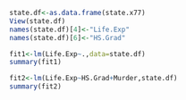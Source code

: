 ```{r}
state.df<-as.data.frame(state.x77)
View(state.df)
names(state.df)[4]<-"Life.Exp"
names(state.df)[6]<-"HS.Grad"
```
```{r}
fit1<-lm(Life.Exp~.,data=state.df)
summary(fit1)
```
```{r}
fit2<-lm(Life.Exp~HS.Grad+Murder,state.df)
summary(fit2)

```

